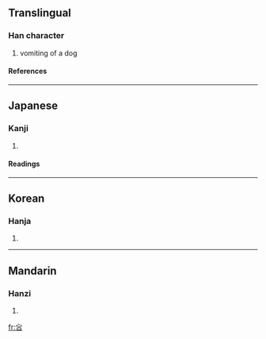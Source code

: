 ==Translingual==
===Han character===
{{Han char|rn=30|rad=口|as=04|sn=7|four=|canj=心口 (PR), X心口 (XPR)}}
# vomiting of a dog
====References====
{{Han ref|kx=0177.260|dkj=03335|dj=0395.070|hdz=10595.040|uh=5422|ud=21538}}
----
==Japanese==
===Kanji===
{{ja-kanji|grade=|rs=口04}}
# {{defn|Japanese}} 
====Readings====
{{ja-readings|on=[[しん]] (shin)|kun=[[はく]] (haku)}}
----
==Korean==
===Hanja===
{{ko-hanja|hangeul=심|rv=sim|mr=sim}}
# {{defn|Korean}}
----
==Mandarin==
===Hanzi===
{{cmn-hanzi|pin=[[qìn]] ([[qin4]])|wg=ch'in<sup>4</sup>}}
# {{defn|Mandarin}}

[[fr:吢]]